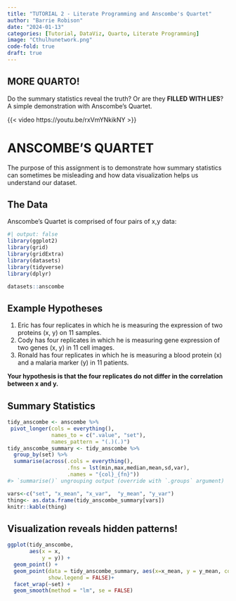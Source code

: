 ```yaml
---
title: "TUTORIAL 2 - Literate Programming and Anscombe's Quartet"
author: "Barrie Robison"
date: "2024-01-13"
categories: [Tutorial, DataViz, Quarto, Literate Programming]
image: "Cthulhunetwork.png"
code-fold: true
draft: true
---
```


## MORE QUARTO!

Do the summary statistics reveal the truth?  Or are they **FILLED WITH LIES**?  A simple demonstration with Anscombe's Quartet.

{{< video https://youtu.be/rxVmYNkikNY >}}


# ANSCOMBE'S QUARTET

The purpose of this assignment is to demonstrate how summary statistics can sometimes be misleading and how data visualization helps us understand our dataset.

## The Data

Anscombe's Quartet is comprised of four pairs of x,y data:

```r
#| output: false
library(ggplot2)
library(grid)
library(gridExtra)
library(datasets)
library(tidyverse)
library(dplyr)
```

```r
datasets::anscombe
```

## Example Hypotheses

1. Eric has four replicates in which he is measuring the expression of two proteins (x, y) on 11 samples.
2. Cody has four replicates in which he is measuring gene expression of two genes (x, y) in 11 cell images.
3. Ronald has four replicates in which he is measuring a blood protein (x) and a malaria marker (y) in 11 patients.

**Your hypothesis is that the four replicates do not differ in the correlation between x and y.**

## Summary Statistics

```r
tidy_anscombe <- anscombe %>%
 pivot_longer(cols = everything(),
              names_to = c(".value", "set"),
              names_pattern = "(.)(.)")
tidy_anscombe_summary <- tidy_anscombe %>%
  group_by(set) %>%
  summarise(across(.cols = everything(),
                   .fns = lst(min,max,median,mean,sd,var),
                   .names = "{col}_{fn}"))
#> `summarise()` ungrouping output (override with `.groups` argument)

vars<-c("set", "x_mean", "x_var",  "y_mean", "y_var")
thing<- as.data.frame(tidy_anscombe_summary[vars])
knitr::kable(thing)
```

## Visualization reveals hidden patterns!

```r
ggplot(tidy_anscombe,
       aes(x = x,
           y = y)) +
  geom_point() +
  geom_point(data = tidy_anscombe_summary, aes(x=x_mean, y = y_mean, color = "red", size = 5),
             show.legend = FALSE)+
  facet_wrap(~set) +
  geom_smooth(method = "lm", se = FALSE)
```

